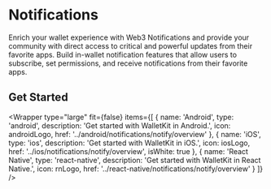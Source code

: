 

# Notifications

Enrich your wallet experience with Web3 Notifications and provide your community with direct access to critical and powerful updates from their favorite apps.
Build in-wallet notification features that allow users to subscribe, set permissions, and receive notifications from their favorite apps.

## Get Started

<Wrapper
  type="large"
  fit={false}
  items={[
    {
      name: 'Android',
      type: 'android',
      description: 'Get started with WalletKit in Android.',
      icon: androidLogo,
      href: '../android/notifications/notify/overview'
    },
    {
      name: 'iOS',
      type: 'ios',
      description: 'Get started with WalletKit in iOS.',
      icon: iosLogo,
      href: '../ios/notifications/notify/overview',
      isWhite: true
    },
    {
      name: 'React Native',
      type: 'react-native',
      description: 'Get started with WalletKit in React Native.',
      icon: rnLogo,
      href: '../react-native/notifications/notify/overview'
    }
  ]}
/>